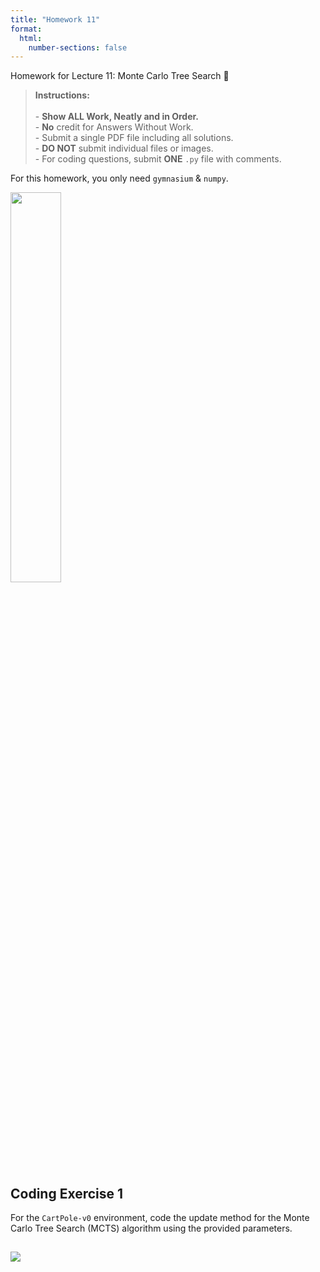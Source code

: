 ```yaml
---
title: "Homework 11"
format:
  html:
    number-sections: false
---
```


::: {.callout-note appearance="simple" icon=false}
Homework for Lecture 11: Monte Carlo Tree Search 📝
:::

> **Instructions:** <br> 
> <br>
> - **Show ALL Work, Neatly and in Order.** <br>
> - **No** credit for Answers Without Work. <br>
> - Submit a single PDF file including all solutions. <br>
> - **DO NOT** submit individual files or images. <br>
> - For coding questions, submit **ONE** `.py` file with comments. <br>

::: {.callout-note}
For this homework, you only need `gymnasium` & `numpy`.
:::

![](images/cartpole.gif){width=40% fig-align="center"}

## Coding Exercise 1
For the `CartPole-v0` environment, code the update method for the Monte Carlo Tree Search (MCTS) algorithm using the provided parameters.

## [![](https://colab.research.google.com/assets/colab-badge.svg)](https://colab.research.google.com/drive/1Y_A4uKoSmjc6EmU-Or7tbeo3fe_ZD4RH?usp=sharing)

